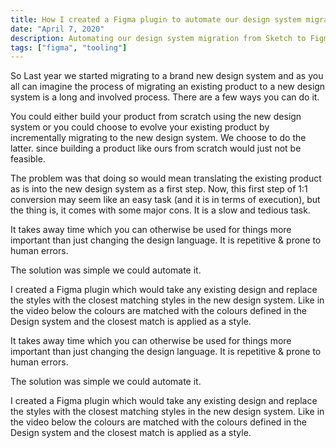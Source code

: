 ```yaml
---
title: How I created a Figma plugin to automate our design system migration.
date: "April 7, 2020"
description: Automating our design system migration from Sketch to Figma.
tags: ["figma", "tooling"]
---
```


So Last year we started migrating to a brand new design system and as you all can imagine the process of migrating an existing product to a new design system is a long and involved process.
There are a few ways you can do it.

You could either build your product from scratch using the new design system or you could choose to evolve your existing product by incrementally migrating to the new design system.
We choose to do the latter. since building a product like ours from scratch would just not be feasible.

The problem was that doing so would mean translating the existing product as is into the new design system as a first step.
Now, this first step of 1:1 conversion may seem like an easy task (and it is in terms of execution), but the thing is, it comes with some major cons.
It is a slow and tedious task.

It takes away time which you can otherwise be used for things more important than just changing the design language.
It is repetitive & prone to human errors.

The solution was simple we could automate it.

I created a Figma plugin which would take any existing design and replace the styles with the closest matching styles in the new design system.
Like in the video below the colours are matched with the colours defined in the Design system and the closest match is applied as a style.

It takes away time which you can otherwise be used for things more important than just changing the design language.
It is repetitive & prone to human errors.

The solution was simple we could automate it.

I created a Figma plugin which would take any existing design and replace the styles with the closest matching styles in the new design system.
Like in the video below the colours are matched with the colours defined in the Design system and the closest match is applied as a style.
